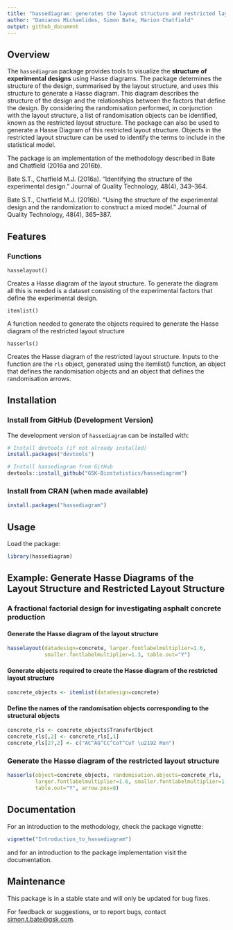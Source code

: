 ```yaml
---
title: "hassediagram: generates the layout structure and restricted layout structure of experimental designs"
author: "Damianos Michaelides, Simon Bate, Marion Chatfield"
output: github_document
---
```



## Overview

The `hassediagram` package provides tools to visualize the **structure of experimental designs** using Hasse diagrams. The package determines the structure of the design, summarised by the layout structure, and uses this structure to generate a Hasse diagram. This diagram describes the structure of the design and the relationships between the factors that define the design. By considering the randomisation performed, in conjunction with the layout structure, a list of randomisation objects can be identified, known as the restricted layout structure. The package can also be used to generate a Hasse Diagram of this restricted layout structure. Objects in the restricted layout structure can be used to identify the terms to include in the statistical model. 

The package is an implementation of the methodology described in Bate and Chatfield (2016a and 2016b). 


Bate S.T., Chatfield M.J. (2016a). "Identifying the structure of the experimental design." Journal of Quality Technology, 48(4), 343–364.

Bate S.T., Chatfield M.J. (2016b). "Using the structure of the experimental design and the randomization to construct a mixed model." Journal of Quality Technology, 48(4), 365–387.


## Features

### Functions 

`hasselayout()`

Creates a Hasse diagram of the layout structure. To generate the diagram all this is needed is a dataset consisting of the experimental factors that define the experimental design.

`itemlist()`

A function needed to generate the objects required to generate the Hasse diagram of the restricted layout structure

`hasserls()`

Creates the Hasse diagram of the restricted layout structure. Inputs to the function are the `rls` object, generated using the itemlist() function, an object that defines the randomisation objects and an object that defines the randomisation arrows. 


## Installation

### Install from GitHub (Development Version)

The development version of `hassediagram` can be installed with:

```r
# Install devtools (if not already installed)
install.packages("devtools")

# Install hassediagram from GitHub
devtools::install_github("GSK-Biostatistics/hassediagram")
```

### Install from CRAN (when made available)
```r
install.packages("hassediagram")
```

## Usage

Load the package:
```r
library(hassediagram)
```

## Example: Generate Hasse Diagrams of the Layout Structure and Restricted Layout Structure

### A fractional factorial design for investigating asphalt concrete production

#### Generate the Hasse diagram of the layout structure

```r
hasselayout(datadesign=concrete, larger.fontlabelmultiplier=1.6, 
            smaller.fontlabelmultiplier=1.3, table.out="Y")
```


#### Generate objects required to create the Hasse diagram of the restricted layout structure 

```r
concrete_objects <- itemlist(datadesign=concrete) 
```


#### Define the names of the randomisation objects corresponding to the structural objects

```r
concrete_rls <- concrete_objects$TransferObject 
concrete_rls[,2] <- concrete_rls[,1]
concrete_rls[27,2] <- c("AC^AG^CC^CoT^CuT \u2192 Run")
```


### Generate the Hasse diagram of the restricted layout structure

```r
hasserls(object=concrete_objects, randomisation.objects=concrete_rls, 
         larger.fontlabelmultiplier=1.6, smaller.fontlabelmultiplier=1.3, 
         table.out="Y", arrow.pos=8)

```



## Documentation

For an introduction to the methodology, check the package vignette:

```r
vignette("Introduction_to_hassediagram")
```

and for an introduction to the package implementation visit the documentation.


## Maintenance

This package is in a stable state and will only be updated for bug fixes.

For feedback or suggestions, or to report bugs, contact <simon.t.bate@gsk.com>. 




